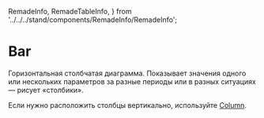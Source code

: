   RemadeInfo,
  RemadeTableInfo,
} from '../../../stand/components/RemadeInfo/RemadeInfo';

# Bar

<RemadeInfo
  commponentName="Bar"
  apiUrl="https://g2plot.antv.vision/en/docs/api/plots/bar"
/>

Горизонтальная столбчатая диаграмма. Показывает значения одного или нескольких параметров за разные периоды или в разных ситуациях — рисует «столбики».

Если нужно расположить столбцы вертикально, используйте [Column](##LIBS.STAND|stand:charts-components-column-stable).

<BarExample />
